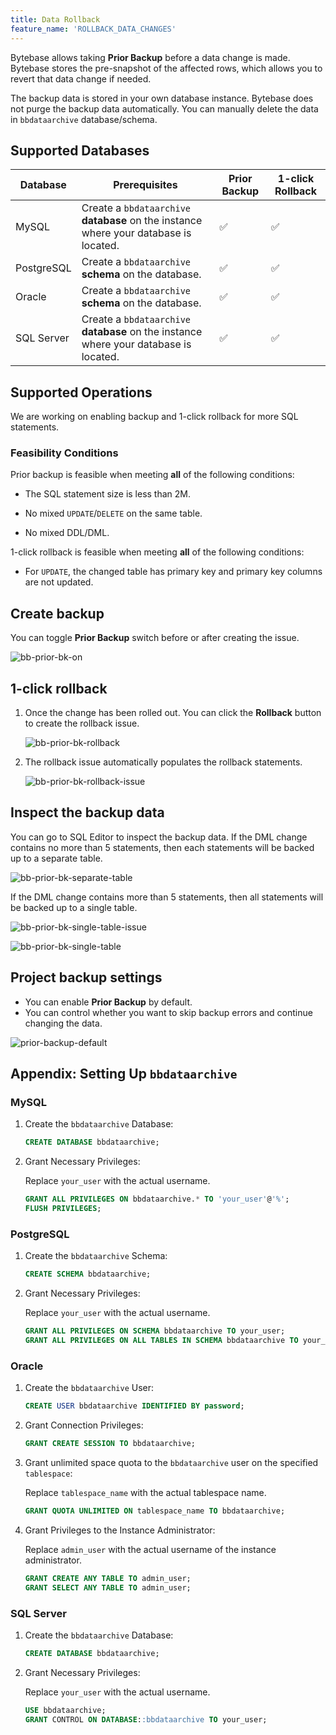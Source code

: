 ```yaml
---
title: Data Rollback
feature_name: 'ROLLBACK_DATA_CHANGES'
---
```


<TutorialBlock url="/docs/tutorials/data-rollback" title="Manage Database Change with 1-Click Data Rollback" />

Bytebase allows taking **Prior Backup** before a data change is made. Bytebase stores the pre-snapshot of the affected rows, which allows you to revert that data change if needed.

<HintBlock type="info">

The backup data is stored in your own database instance. Bytebase does not purge the backup data automatically.
You can manually delete the data in `bbdataarchive` database/schema.

</HintBlock>

## Supported Databases

| Database   | Prerequisites                                                                         | Prior Backup | 1-click Rollback |
| ---------- | ------------------------------------------------------------------------------------- | ------------ | ---------------- |
| MySQL      | Create a `bbdataarchive` **database** on the instance where your database is located. | ✅           | ✅               |
| PostgreSQL | Create a `bbdataarchive` **schema** on the database.                                  | ✅           | ✅               |
| Oracle     | Create a `bbdataarchive` **schema** on the database. | ✅           | ✅               |
| SQL Server | Create a `bbdataarchive` **database** on the instance where your database is located. | ✅           | ✅               |

## Supported Operations

We are working on enabling backup and 1-click rollback for more SQL statements.

### Feasibility Conditions

Prior backup is feasible when meeting **all** of the following conditions:

- The SQL statement size is less than 2M.

- No mixed `UPDATE`/`DELETE` on the same table.

- No mixed DDL/DML.

1-click rollback is feasible when meeting **all** of the following conditions:

- For `UPDATE`, the changed table has primary key and primary key columns are not updated.

## Create backup

You can toggle **Prior Backup** switch before or after creating the issue.

![bb-prior-bk-on](/content/docs/change-database/rollback-data-changes/bb-prior-bk-on.webp)

## 1-click rollback

1. Once the change has been rolled out. You can click the **Rollback** button to create the rollback issue.

   ![bb-prior-bk-rollback](/content/docs/change-database/rollback-data-changes/bb-prior-bk-rollback.webp)

1. The rollback issue automatically populates the rollback statements.

   ![bb-prior-bk-rollback-issue](/content/docs/change-database/rollback-data-changes/bb-prior-bk-rollback-issue.webp)

## Inspect the backup data

You can go to SQL Editor to inspect the backup data. If the DML change contains no more than 5 statements, then each
statements will be backed up to a separate table.

![bb-prior-bk-separate-table](/content/docs/change-database/rollback-data-changes/bb-prior-bk-separate-table.webp)

If the DML change contains more than 5 statements, then all statements will be backed up to a single table.

![bb-prior-bk-single-table-issue](/content/docs/change-database/rollback-data-changes/bb-prior-bk-single-table-issue.webp)

![bb-prior-bk-single-table](/content/docs/change-database/rollback-data-changes/bb-prior-bk-single-table.webp)

## Project backup settings

<PricingPlanBlock feature_name='ISSUE_SETTING' />

- You can enable **Prior Backup** by default.
- You can control whether you want to skip backup errors and continue changing the data.

![prior-backup-default](/content/docs/change-database/rollback-data-changes/bb-prior-backup-default.webp)

## Appendix: Setting Up `bbdataarchive`

### MySQL

1. Create the `bbdataarchive` Database:

   ```sql
   CREATE DATABASE bbdataarchive;
   ```

1. Grant Necessary Privileges:

   Replace `your_user` with the actual username.

   ```sql
   GRANT ALL PRIVILEGES ON bbdataarchive.* TO 'your_user'@'%';
   FLUSH PRIVILEGES;
   ```

### PostgreSQL

1. Create the `bbdataarchive` Schema:

   ```sql
   CREATE SCHEMA bbdataarchive;
   ```

1. Grant Necessary Privileges:

   Replace `your_user` with the actual username.

   ```sql
   GRANT ALL PRIVILEGES ON SCHEMA bbdataarchive TO your_user;
   GRANT ALL PRIVILEGES ON ALL TABLES IN SCHEMA bbdataarchive TO your_user;
   ```

### Oracle

1. Create the `bbdataarchive` User:

   ```sql
   CREATE USER bbdataarchive IDENTIFIED BY password;
   ```

1. Grant Connection Privileges:

   ```sql
   GRANT CREATE SESSION TO bbdataarchive;
   ```

1. Grant unlimited space quota to the `bbdataarchive` user on the specified `tablespace`:

   Replace `tablespace_name` with the actual tablespace name.

   ```sql
   GRANT QUOTA UNLIMITED ON tablespace_name TO bbdataarchive;
   ```

1. Grant Privileges to the Instance Administrator:

   Replace `admin_user` with the actual username of the instance administrator.

   ```sql
   GRANT CREATE ANY TABLE TO admin_user;
   GRANT SELECT ANY TABLE TO admin_user;
   ```

### SQL Server

1. Create the `bbdataarchive` Database:

   ```sql
   CREATE DATABASE bbdataarchive;
   ```

1. Grant Necessary Privileges:

   Replace `your_user` with the actual username.

   ```sql
   USE bbdataarchive;
   GRANT CONTROL ON DATABASE::bbdataarchive TO your_user;
   ```
